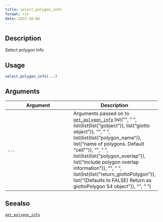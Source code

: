```yaml
--- 
title: select_polygon_info 
format: rst 
date: 2022-10-06 
--- 
```


## Description

Select polygon info


## Usage

```r
select_polygon_info(...)
```


## Arguments

Argument      |Description
------------- |----------------
`...`     |      Arguments passed on to [`get_polygon_info`](#getpolygoninfo)   list("\n", "    ", list(list(list("gobject")), list("giotto object")), "\n", "    ", list(list(list("polygon_name")), list("name of polygons. Default \"cell\"")), "\n", "    ", list(list(list("polygon_overlap")), list("include polygon overlap information")), "\n", "    ", list(list(list("return_giottoPolygon")), list("(Defaults to FALSE) Return as giottoPolygon S4 object")), "\n", "  ")


## Seealso

[`get_polygon_info`](#getpolygoninfo)


